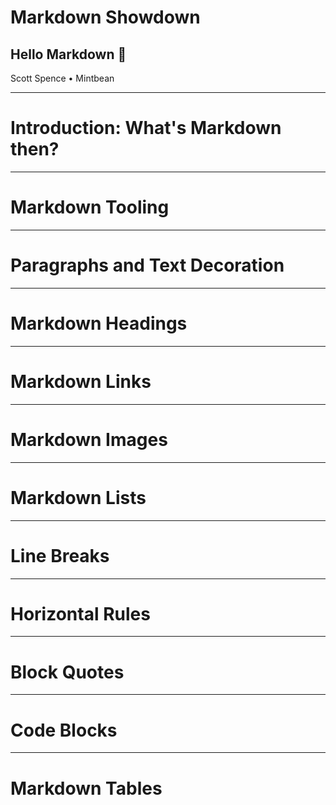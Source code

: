 
# Markdown Showdown

## Hello Markdown 👋

Scott Spence • Mintbean

---

# Introduction: What's Markdown then?

---

# Markdown Tooling

---

# Paragraphs and Text Decoration

---

# Markdown Headings

---

# Markdown Links

---

# Markdown Images

---

# Markdown Lists

---

# Line Breaks

---

# Horizontal Rules

---

# Block Quotes

---

# Code Blocks

---

# Markdown Tables
